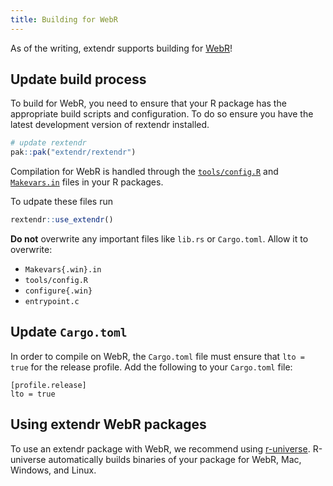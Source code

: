 ```yaml
---
title: Building for WebR
---
```


As of the writing, extendr supports building for [WebR](https://docs.r-wasm.org/webr/latest/)!

## Update build process

To build for WebR, you need to ensure that your R package has the appropriate build scripts and configuration. To do so ensure you have the latest development version of rextendr installed. 

```r
# update rextendr 
pak::pak("extendr/rextendr")
```

Compilation for WebR is handled through the [`tools/config.R`](https://github.com/extendr/rextendr/blob/main/inst/templates/config.R) and [`Makevars.in`](https://github.com/extendr/rextendr/blob/main/inst/templates/Makevars.in) files in your R packages.

To udpate these files run 

```r
rextendr::use_extendr()
```

**Do not** overwrite any important files like `lib.rs` or `Cargo.toml`. Allow it to overwrite: 

- `Makevars{.win}.in`
- `tools/config.R`
- `configure{.win}`
- `entrypoint.c`

## Update `Cargo.toml`

In order to compile on WebR, the `Cargo.toml` file must ensure that `lto = true` for the release profile. Add the following to your `Cargo.toml` file:

```
[profile.release]
lto = true
```

## Using extendr WebR packages

To use an extendr package with WebR, we recommend using [r-universe](https://r-universe.dev/). R-universe automatically builds binaries of your package for WebR, Mac, Windows, and Linux. 
